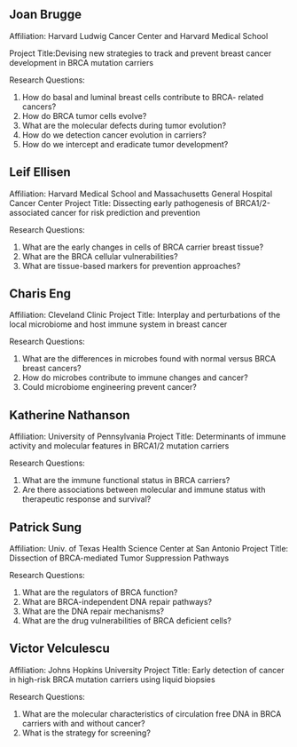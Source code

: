 ## Joan Brugge
Affiliation: Harvard Ludwig Cancer Center and Harvard Medical School

Project Title:Devising new strategies to track and prevent breast cancer development in BRCA mutation carriers

Research Questions:
1. How do basal and luminal breast cells contribute to BRCA-
related cancers?
2. How do BRCA tumor cells evolve?
3. What are the molecular defects during tumor evolution?
4. How do we detection cancer evolution in carriers?
5. How do we intercept and eradicate tumor development?

## Leif Ellisen
Affiliation: Harvard Medical School and Massachusetts General Hospital Cancer Center
Project Title: Dissecting early pathogenesis of BRCA1/2-associated cancer for risk prediction and prevention

Research Questions:
1. What are the early changes in cells of BRCA carrier breast tissue?
2. What are the BRCA cellular vulnerabilities?
3. What are tissue-based markers for prevention approaches?

## Charis Eng
Affiliation: Cleveland Clinic
Project Title: Interplay and perturbations of the local microbiome and host immune system in breast cancer

Research Questions:
1. What are the differences in microbes found with normal versus BRCA breast cancers?
2. How do microbes contribute to immune changes 
and cancer?
3. Could microbiome engineering prevent cancer?

## Katherine Nathanson
Affiliation: University of Pennsylvania
Project Title: Determinants of immune activity and molecular features in BRCA1/2 mutation carriers

Research Questions:
1. What are the immune functional status in BRCA carriers?
2. Are there associations between molecular and immune status with therapeutic response and survival?

## Patrick Sung 
Affiliation: Univ. of Texas Health Science Center at San Antonio
Project Title: Dissection of BRCA-mediated Tumor Suppression Pathways

Research Questions:
1. What are the regulators of BRCA function?
2. What are BRCA-independent DNA repair pathways?
3. What are the DNA repair mechanisms?
4. What are the drug vulnerabilities of BRCA deficient cells?

## Victor Velculescu
Affiliation: Johns Hopkins University
Project Title: Early detection of cancer in high-risk BRCA mutation carriers using liquid biopsies

Research Questions:
1. What are the molecular characteristics of circulation free DNA in BRCA carriers with and without cancer?
2. What is the strategy for screening?
